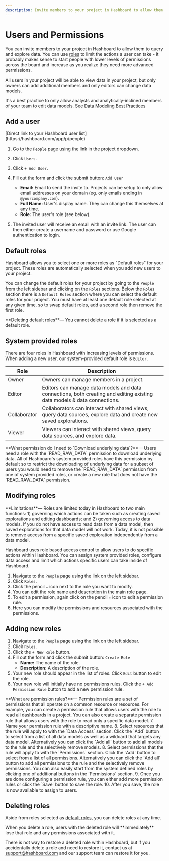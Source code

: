 ```yaml
---
description: Invite members to your project in Hashboard to allow them to query and explore data
---
```



# Users and Permissions

You can invite members to your project in Hashboard to allow them to query and
explore data. You can use [roles](/docs/project-management/users-and-permissions) to
limit the actions a user can take - it probably makes sense to start people with
lower levels of permissions across the board and increase as you realize they
need more advanced permissions.

All users in your project will be able to view data in your project, but only
owners can add additional members and only editors can change data models.

It's a best practice to only allow analysts and analytically-inclined members
of your team to edit data models. See [Data Modeling Best Practices](/docs/data-modeling/best-practices)

## Add a user

<Callout type="info">
  [Direct link to your Hashboard user list](https://hashboard.com/app/p/people)
</Callout>

1. Go to the [`People`](https://hashboard.com/app/p/people) page using the link in
   the project dropdown.
2. Click `Users`.
3. Click `+ Add User`.
4. Fill out the form and click the submit button: `Add User`

   - **Email:** Email to send the invite to. Projects can be setup to only allow
     email addresses on your domain (eg. only emails ending in
     `@yourcompany.com`).
   - **Full Name:** User's display name. They can change this themselves at any time.
   - **Role:** The user's role (see below).

5. The invited user will receive an email with an invite link. The user can then
   either create a username and password or use Google authentication to login.

## Default roles

Hashboard allows you to select one or more roles as "Default roles" for your project.
These roles are automatically selected when you add new users to your project. 

You can change the default roles for your project by going to the `People` from the left sidebar and clicking on the `Roles` sections.
Below the `Roles` section there is a `Default Roles` section where you can select the default roles for your project. You must have at least
one default role selected at any given time, so to swap default roles, add a second role then remove the first role.

<Callout type="info">
  **Deleting default roles**— You cannot delete a role if it is selected as a default role.
</Callout>

## System provided roles

There are four roles in Hashboard with increasing levels of permissions. When adding a new user, our system-provided default role is `Editor`. 

| Role         | Description                                                                                                            |
| ------------ | ---------------------------------------------------------------------------------------------------------------------- |
| Owner        | Owners can manage members in a project.                                                                                |
| Editor       | Editors can manage data models and data connections, both creating and editing existing data models & data connections.|
| Collaborator | Collaborators can interact with shared views, query data sources, explore data and create new saved explorations.      |
| Viewer       | Viewers can interact with shared views, query data sources, and explore data.                                          |

<Callout type="info">
  **What permission do I need to `Download underlying data`?**— Users need a role with the `READ_RAW_DATA` permission to download underlying data. 
  All of Hashboard's system provided roles have this permission by default so to restrict the downloading of underlying data for a subset of users you 
  would need to remove the `READ_RAW_DATA` permission from one of system provided roles, or create a new role that does not have the `READ_RAW_DATA` permission.
</Callout>

## Modifying roles

<Callout type="warning">
  **Limitations**— Roles are limited today in Hashboard to two main functions: 1)
  governing which actions can be taken such as creating saved explorations and
  editing dashboards; and 2) governing access to data models. If you do not have
  access to read data from a data model, then saved explorations for that data
  model will not work. Today, it is not possible to remove access from a
  specific saved exploration independently from a data model.
</Callout>

Hashboard uses role based access control to allow users to do specific actions within Hashboard. You can assign system provided roles, configure data access and limit which actions specific users can take inside of Hashboard.

1. Navigate to the `People` page using the link on the left sidebar.
2. Click `Roles`.
3. Click the pencil `✏️` icon next to the role you want to modify.
4. You can edit the role name and description in the main role page.
5. To edit a permission, again click on the pencil `✏️` icon to edit a permission rule.
6. Here you can modify the permissions and resources associated with the permissions.

## Adding new roles

1. Navigate to the `People` page using the link on the left sidebar.
2. Click `Roles`.
3. Click the `+ New Role` button.
4. Fill out the form and click the submit button: `Create Role`
   - **Name:** The name of the role.
   - **Description:** A description of the role.
5. Your new role should appear in the list of roles. Click `Edit` button to edit the role.
6. Your new role will initially have no permissions rules. Click the `+ Add Permission Rule` button to add a new permission rule.
<Callout type="info">
  **What are permission rules?**— Permission rules are a set of permissions that all operate on a common resource or resources. 
  For example, you can create a permission rule that allows users with the role to read all dashboards in a project. 
  You can also create a separate permission rule that allows users with the role to read only a specific data model.
</Callout>
7. Name your permission rule with a descriptive name. 
8. Select resources that the rule will apply to with the `Data Access` section. 
Click the `Add` button to select from a list of all data models as well as a wildcard that targets any data model. Alternatively you can click the `Add all` button to add all models to the rule and the selectively remove models.
8. Select permissions that the rule will apply to with the `Permissions` section. 
Click the `Add` button to select from a list of all permissions. Alternatively you can click the `Add all` button to add all permissions to the rule and the selectively remove permissions.
You can also easily start from the system defined roles by clicking one of additional buttons in the `Permissions` section.
9. Once you are done configuring a permission rule, you can either add more permission rules or click the `Save` button to save the role.
10. After you save, the role is now available to assign to users.


## Deleting roles
Aside from roles selected as [default roles](#default-roles), you can delete roles at any time.

<Callout type="error">
  When you delete a role, users with the deleted role will **immediately** lose that role and any permissions associated with it.
</Callout>



There is not way to restore a deleted role within Hashboard, but if you accidentally delete a role and need to restore it, contact us at [support@hashboard.com](mailto:support@hashboard.com)
and our support team can restore it for you.